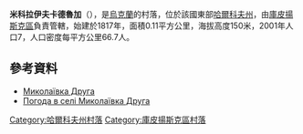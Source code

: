 {{coord|49|52|20|N|37|27|33|E|scale:100000_region:UA|display=title}}

'''米科拉伊夫卡德魯加'''（{{lang-uk|Миколаївка Друга}}），是[[烏克蘭|烏克蘭]]的村落，位於該國東部[[哈爾科夫州|哈爾科夫州]]，由[[庫皮揚斯克區|庫皮揚斯克區]]負責管轄，始建於1817年，面積0.11平方公里，海拔高度150米，2001年人口7，人口密度每平方公里66.7人。

==參考資料==
* [http://w1.c1.rada.gov.ua/pls/z7502/A005?rdat1=09.01.2009&rf7571=33621 Миколаївка Друга]{{dead link|date=2018年4月 |bot=InternetArchiveBot |fix-attempted=yes }}
* [http://weather.in.ua/ua/har'kovskaja/15614 Погода в селі Миколаївка Друга] {{Wayback|url=http://weather.in.ua/ua/har%27kovskaja/15614 |date=20160323025138 }}

{{DEFAULTSORT:Миколаївка Друга}}
[[Category:哈爾科夫州村落|Category:哈爾科夫州村落]]
[[Category:庫皮揚斯克區村落|Category:庫皮揚斯克區村落]]


{{Kharkiv-geo-stub}}